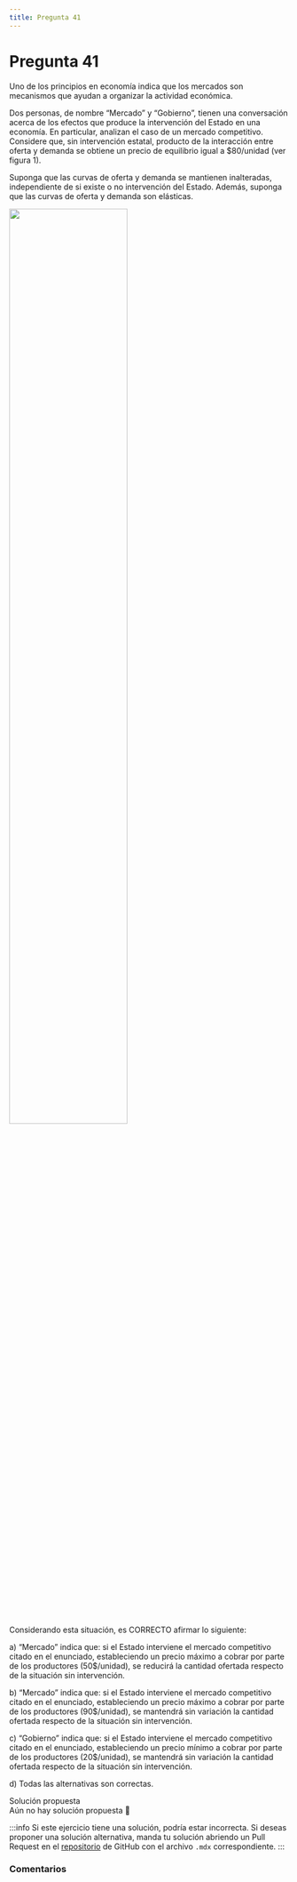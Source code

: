 ```yaml
---
title: Pregunta 41
---
```



# Pregunta 41

Uno de los principios en economía indica que los mercados son mecanismos que ayudan a organizar
la actividad económica.

Dos personas, de nombre “Mercado” y “Gobierno”, tienen una conversación acerca de los efectos
que produce la intervención del Estado en una economía. En particular, analizan el caso de un
mercado competitivo. Considere que, sin intervención estatal, producto de la interacción entre
oferta y demanda se obtiene un precio de equilibrio igual a \$80/unidad (ver figura 1).

Suponga que las curvas de oferta y demanda se mantienen inalteradas, independiente de si existe
o no intervención del Estado. Además, suponga que las curvas de oferta y demanda son elásticas.

<Image
  src="engineering/economics/exercises/2025-2/p41/image.png"
  width="65%"
/>

Considerando esta situación, es CORRECTO afirmar lo siguiente:

a) “Mercado” indica que: si el Estado interviene el mercado competitivo citado en el
enunciado, estableciendo un precio máximo a cobrar por parte de los productores
(50$/unidad), se reducirá la cantidad ofertada respecto de la situación sin intervención.

b) “Mercado” indica que: si el Estado interviene el mercado competitivo citado en el
enunciado, estableciendo un precio máximo a cobrar por parte de los productores
(90$/unidad), se mantendrá sin variación la cantidad ofertada respecto de la situación sin
intervención.

c) “Gobierno” indica que: si el Estado interviene el mercado competitivo citado en el
enunciado, estableciendo un precio mínimo a cobrar por parte de los productores
(20$/unidad), se mantendrá sin variación la cantidad ofertada respecto de la situación sin
intervención.

d) Todas las alternativas son correctas.

<MDXDetails>
<summary>Solución propuesta</summary>

<div className="exercise">
Aún no hay solución propuesta 🥲
</div>

:::info
Si este ejercicio tiene una solución, podría estar incorrecta. Si deseas proponer una solución alternativa, manda tu solución abriendo
un Pull Request en el [repositorio](https://github.com/crow-rojas/apuntes-fundamentals/pulls) de GitHub con el archivo
`.mdx` correspondiente.
:::

</MDXDetails>

### Comentarios

<Disqus
  url="https://crow-rojas.github.io/apuntes-fundamentals/docs/mathematics/calculus-1-2-3/exercises/2019-2/p01"
  identifier="docs/mathematics/calculus-1-2-3/exercises/2019-2/p01"
  title="2019-2 Cálculo I, II y III - Pregunta 01"
/>
